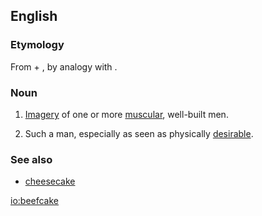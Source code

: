 ==English==
{{wikipedia}}

===Etymology===
From {{term|beef}} + {{term|cake}}, by analogy with {{term|cheesecake||(slang) an image of a sexy young woman}}.

===Noun===
{{en-noun}}

# {{slang}} [[imagery|Imagery]] of one or more [[muscular]], well-built men.
# {{slang}} Such a man, especially as seen as physically [[desirable]].

===See also===
* [[cheesecake]]

[[io:beefcake]]